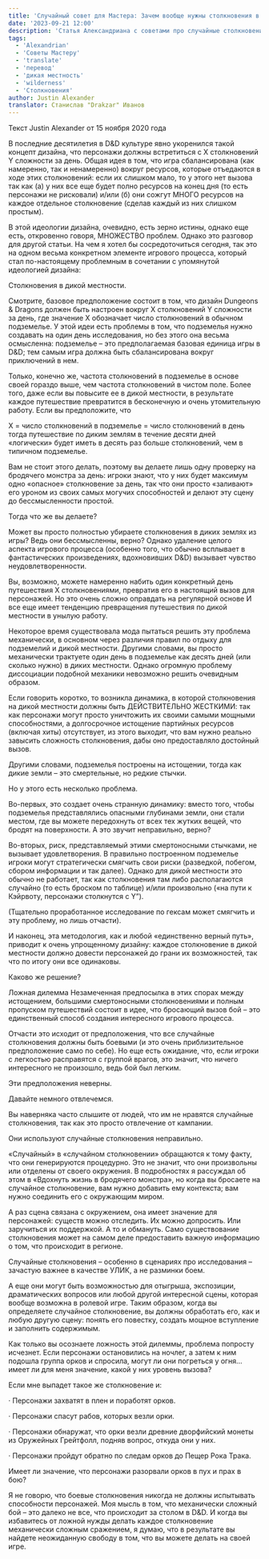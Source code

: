 ```yaml
---
title: 'Случайный совет для Мастера: Зачем вообще нужны столкновения в дикой местности?'
date: '2023-09-21 12:00'
description: 'Статья Александриана с советами про случайные столкновения в дикой местности #alexandrian #gmtips #hexcrawl'
tags:
  - 'Alexandrian'
  - 'Советы Мастеру'
  - 'translate'
  - 'перевод'
  - 'дикая местность'
  - 'wilderness'
  - 'Столкновения'
author: Justin Alexander
translator: Станислав "Drakzar" Иванов
---
```


Текст Justin Alexander от 15 ноября 2020 года

В последние десятилетия в D&D культуре явно укоренился такой концепт дизайна, что персонажи должны встретиться с X столкновений Y сложности за день. Общая идея в том, что игра сбалансирована (как намеренно, так и ненамеренно) вокруг ресурсов, которые отъедаются в ходе этих столкновений: если их слишком мало, то у этого нет вызова так как (а) у них все еще будет полно ресурсов на конец дня (то есть персонажи не рисковали) и/или (б) они сожгут МНОГО ресурсов на каждое отдельное столкновение (сделав каждый из них слишком простым).

В этой идеологии дизайна, очевидно, есть зерно истины, однако еще есть, откровенно говоря, МНОЖЕСТВО проблем. Однако это разговор для другой статьи. На чем я хотел бы сосредоточиться сегодня, так это на одном весьма конкретном элементе игрового процесса, который стал по-настоящему проблемным в сочетании с упомянутой идеологией дизайна:

Столкновения в дикой местности.

Смотрите, базовое предположение состоит в том, что дизайн Dungeons & Dragons должен быть настроен вокруг X столкновений Y сложности за день, где значение X обозначает число столкновений в обычном подземелье. У этой идеи есть проблемы в том, что подземелья нужно создавать на один день исследования, но без этого она весьма осмысленна: подземелье – это предполагаемая базовая единица игры в D&D; тем самым игра должна быть сбалансирована вокруг приключений в нем.

Только, конечно же, частота столкновений в подземелье в основе своей гораздо выше, чем частота столкновений в чистом поле. Более того, даже если вы повысите ее в дикой местности, в результате каждое путешествие превратится в бесконечную и очень утомительную работу. Если вы предположите, что

X = число столкновений в подземелье = число столкновений в день
тогда путешествие по диким землям в течение десяти дней «логически» будет иметь в десять раз больше столкновений, чем в типичном подземелье.

Вам не стоит этого делать, поэтому вы делаете лишь одну проверку на бродячего монстра за день: игроки знают, что у них будет максимум одно «опасное» столкновение за день, так что они просто «заливают» его уроном из своих самых могучих способностей и делают эту сцену до бессмысленности простой.

Тогда что же вы делаете?

Может вы просто полностью убираете столкновения в диких землях из игры? Ведь они бессмысленны, верно? Однако удаление целого аспекта игрового процесса (особенно того, что обычно всплывает в фантастических произведениях, вдохновивших D&D) вызывает чувство неудовлетворенности.

Вы, возможно, можете намеренно набить один конкретный день путешествия X столкновениями, превратив его в настоящий вызов для персонажей. Но это очень сложно оправдать на регулярной основе И все еще имеет тенденцию превращения путешествия по дикой местности в унылую работу.

Некоторое время существовала мода пытаться решить эту проблема механически, в основном через различия правил по отдыху для подземелий и дикой местности. Другими словами, вы просто механически трактуете один день в подземелье как десять дней (или сколько нужно) в диких местности. Однако огромную проблему диссоциации подобной механики невозможно решить очевидным образом.

Если говорить коротко, то возникла динамика, в которой столкновения на дикой местности должны быть ДЕЙСТВИТЕЛЬНО ЖЕСТКИМИ: так как персонажи могут просто уничтожить их своими самыми мощными способностями, а долгосрочное истощение партийных ресурсов (включая хиты) отсутствует, из этого выходит, что вам нужно реально завысить сложность столкновения, дабы оно предоставляло достойный вызов.

Другими словами, подземелья построены на истощении, тогда как дикие земли – это смертельные, но редкие стычки.

Но у этого есть несколько проблема.

Во-первых, это создает очень странную динамику: вместо того, чтобы подземелья представлялись опасными глубинами земли, они стали местом, где вы можете передохнуть от всех тех жутких вещей, что бродят на поверхности. А это звучит неправильно, верно?

Во-вторых, риск, представляемый этими смертоносными стычками, не вызывает удовлетворения. В правильно построенном подземелье игроки могут стратегически смягчить свои риски (разведкой, побегом, сбором информации и так далее). Однако для дикой местности это обычно не работает, так как столкновения там либо располагаются случайно (то есть броском по таблице) и/или произвольно («на пути к Кэйрвоту, персонажи столкнутся с Y”).

(Тщательно проработанное исследование по гексам может смягчить и эту проблему, но лишь отчасти).

И наконец, эта методология, как и любой «единственно верный путь», приводит к очень упрощенному дизайну: каждое столкновение в дикой местности должно довести персонажей до грани их возможностей, так что по итогу они все одинаковы.

Каково же решение?

Ложная дилемма
Незамеченная предпосылка в этих спорах между истощением, большими смертоносными столкновениями и полным пропуском путешествий состоит в идее, что бросающий вызов бой – это единственный способ создания интересного игрового процесса.

Отчасти это исходит от предположения, что все случайные столкновения должны быть боевыми (и это очень приблизительное предположение само по себе). Но еще есть ожидание, что, если игроки с легкостью расправятся с группой врагов, это значит, что ничего интересного не произошло, ведь бой был легким.

Эти предположения неверны.

Давайте немного отвлечемся.

Вы наверняка часто слышите от людей, что им не нравятся случайные столкновения, так как это просто отвлечение от кампании.

Они используют случайные столкновения неправильно.

«Случайный» в «случайном столкновении» обращаются к тому факту, что они генерируются процедурно. Это не значит, что они произвольны или отделены от своего окружения. В подробностях я рассуждал об этом в «Вдохнуть жизнь в бродячего монстра», но когда вы бросаете на случайное столкновение, вам нужно добавить ему контекста; вам нужно соединить его с окружающим миром.

А раз сцена связана с окружением, она имеет значение для персонажей: существ можно отследить. Их можно допросить. Или заручиться их поддержкой. А то и обмануть. Само существование столкновения может на самом деле предоставить важную информацию о том, что происходит в регионе.

Случайные столкновения – особенно в сценариях про исследования – зачастую важнее в качестве УЛИК, а не разминки боем.

А еще они могут быть возможностью для отыгрыша, экспозиции, драматических вопросов или любой другой интересной сцены, которая вообще возможна в ролевой игре. Таким образом, когда вы определяете случайное столкновение, вы должны обработать его, как и любую другую сцену: понять его повестку, создать мощное вступление и заполнить содержимым.

Как только вы осознаете ложность этой дилеммы, проблема попросту исчезнет. Если персонажи остановились на ночлег, а затем к ним подошла группа орков и спросила, могут ли они погреться у огня… имеет ли для меня значение, какой у них уровень вызова?

Если мне выпадет такое же столкновение и:

· Персонажи захватят в плен и поработят орков.

· Персонажи спасут рабов, которых везли орки.

· Персонажи обнаружат, что орки везли древние дворфийский монеты из Оружейных Грейтфолл, подняв вопрос, откуда они у них.

· Персонажи пройдут обратно по следам орков до Пещер Рока Трака.

Имеет ли значение, что персонажи разорвали орков в пух и прах в бою?

Я не говорю, что боевые столкновения никогда не должны испытывать способности персонажей. Моя мысль в том, что механически сложный бой – это далеко не все, что происходит за столом в D&D. И когда вы избавитесь от ложной нужды делать каждое столкновение механически сложным сражением, я думаю, что в результате вы найдете неожиданную свободу в том, что вы можете делать на своей игре.
